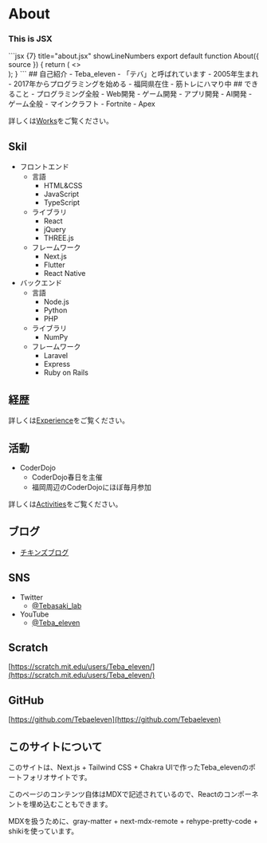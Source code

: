 

# About
<div style={{ padding: '20px', backgroundColor: 'tomato' }}>
  <h3>This is JSX</h3>
</div>
```jsx {7} title="about.jsx" showLineNumbers
export default function About({ source }) {
    return (
        <>
            <div className="bg-blue-100">
                <div className="mx-auto max-w-screen-lg	py-4 px-4 md:px-8 ">
                    <div className={mdxStyles.mdx}>
                        <MDXRemote {...source}></MDXRemote>
                    </div>
                </div>
            </div>
        </>
    );
}
```
## 自己紹介
- Teba_eleven
    - 「テバ」と呼ばれています
- 2005年生まれ
    - 2017年からプログラミングを始める
- 福岡県在住
- 筋トレにハマり中
## できること
- プログラミング全般
    - Web開発
    - ゲーム開発
    - アプリ開発
    - AI開発
- ゲーム全般
    - マインクラフト
    - Fortnite
    - Apex

詳しくは[Works](works)をご覧ください。
## Skil
- フロントエンド
  - 言語
    - HTML&CSS
    - JavaScript
    - TypeScript
  - ライブラリ
    - React
    - jQuery
    - THREE.js
  - フレームワーク
    - Next.js
    - Flutter
    - React Native
- バックエンド
  - 言語
    - Node.js
    - Python
    - PHP
  - ライブラリ
    - NumPy
  - フレームワーク
    - Laravel
    - Express
    - Ruby on Rails
## 経歴
詳しくは[Experience](experience)をご覧ください。

## 活動
- CoderDojo
    - CoderDojo春日を主催
    - 福岡周辺のCoderDojoにほぼ毎月参加

詳しくは[Activities](activities)をご覧ください。

## ブログ
- [チキンズブログ](https://www.chickensblog.com/)
## SNS
- Twitter
    - [@Tebasaki_lab](https://twitter.com/Tebasaki_lab)
- YouTube
    - [@Teba_eleven](https://www.youtube.com/channel/UCvhedPdAWtF9Ji6fLXDYiAA)
## Scratch
[https://scratch.mit.edu/users/Teba_eleven/](https://scratch.mit.edu/users/Teba_eleven/)
## GitHub
[https://github.com/Tebaeleven](https://github.com/Tebaeleven)

## このサイトについて
このサイトは、Next.js + Tailwind CSS + Chakra UIで作ったTeba_elevenのポートフォリオサイトです。

このページのコンテンツ自体はMDXで記述されているので、Reactのコンポーネントを埋め込むこともできます。

MDXを扱うために、gray-matter + next-mdx-remote + rehype-pretty-code + shikiを使っています。